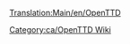 [[Translation:Main/en/OpenTTD]]
{{en/Bilingual box| Ca
| Els articles que tenen la plantilla [[Template/ca/Taula de contingut|Template:Taula de contingut/Ca]] es col·loquen automàticament aquí.
| A Category for Manual related pages.
Articles that are called by [[Template/ca/Taula de contingut|Template:Taula de contingut/Ca]] are automatically placed here.}}

[[Category:ca/OpenTTD Wiki]]